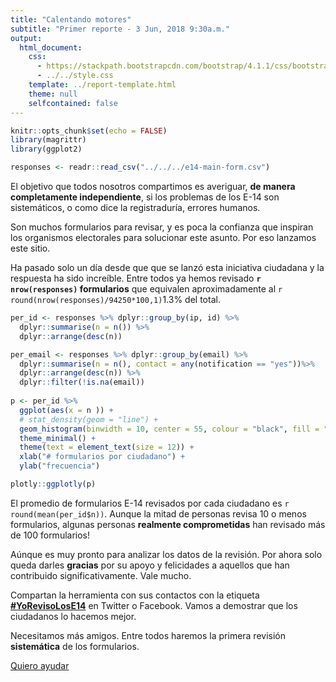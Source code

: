 ```yaml
---
title: "Calentando motores"
subtitle: "Primer reporte - 3 Jun, 2018 9:30a.m."
output: 
  html_document:
    css: 
      - https://stackpath.bootstrapcdn.com/bootstrap/4.1.1/css/bootstrap.min.css
      - ../../style.css
    template: ../report-template.html
    theme: null
    selfcontained: false
---
```


```r
knitr::opts_chunk$set(echo = FALSE)
library(magrittr)
library(ggplot2)

responses <- readr::read_csv("../../../e14-main-form.csv")
```

<div class="lead">
El objetivo que todos nosotros compartimos es averiguar, **de manera completamente independiente**, si los problemas de los E-14 son sistemáticos, o como dice la registraduría, errores humanos.

Son muchos formularios para revisar, y es poca la confianza que inspiran los organismos electorales para solucionar este asunto. 
Por eso lanzamos este sitio.

Ha pasado solo un día desde que que se lanzó esta iniciativa ciudadana y la respuesta ha sido increíble. 
Entre todos ya hemos revisado **`r nrow(responses)` formularios** que equivalen aproximadamente al `r round(nrow(responses)/94250*100,1)`1.3% del total. 

```r

per_id <- responses %>% dplyr::group_by(ip, id) %>% 
  dplyr::summarise(n = n()) %>%
  dplyr::arrange(desc(n))

per_email <- responses %>% dplyr::group_by(email) %>%
  dplyr::summarise(n = n(), contact = any(notification == "yes"))%>%
  dplyr::arrange(desc(n)) %>%
  dplyr::filter(!is.na(email))
  
p <- per_id %>% 
  ggplot(aes(x = n )) +
  # stat_density(geom = "line") + 
  geom_histogram(binwidth = 10, center = 55, colour = "black", fill = "#007bff") +
  theme_minimal() +
  theme(text = element_text(size = 12)) +
  xlab("# formularios por ciudadano") +
  ylab("frecuencia")

plotly::ggplotly(p) 
```
<p class="text-muted pt-2 caption">El promedio de formularios E-14 revisados por cada ciudadano es `r round(mean(per_id$n))`. Aunque la mitad de personas revisa 10 o menos formularios, algunas personas **realmente comprometidas** han revisado más de 100 formularios!<p>

Aúnque es muy pronto para analizar los datos de la revisión. Por ahora solo queda darles **gracias** por su apoyo y felicidades a aquellos que han contribuido significativamente. Vale mucho.

Compartan la herramienta con sus contactos con la etiqueta <a href="https://twitter.com/intent/tweet?text=Ayuda%20a%20saber%20si%20hubo%20fraude%20con%20los%20E-14&hashtags=YoRevisoLosE14&url=http%3A%2F%2F127.0.0.1%3A5500%2Findex.html">**#YoRevisoLosE14**</a> en Twitter o Facebook. Vamos a demostrar que los ciudadanos lo hacemos mejor.

Necesitamos más amigos. Entre todos haremos la primera revisión **sistemática** de los formularios.

</div>

<div class="py-3"><a class="btn btn-primary btn-lg" href="/#the-meat" role="button">Quiero ayudar</a></div>
